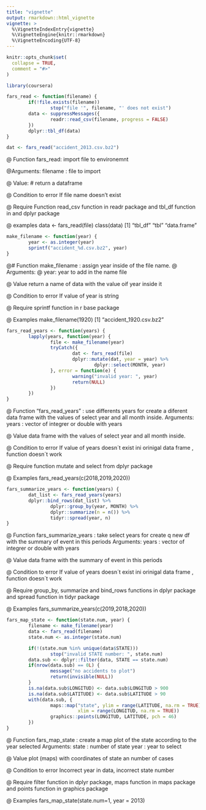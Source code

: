 ```yaml
---
title: "vignette"
output: rmarkdown::html_vignette
vignette: >
  %\VignetteIndexEntry{vignette}
  %\VignetteEngine{knitr::rmarkdown}
  %\VignetteEncoding{UTF-8}
---
```


```r
knitr::opts_chunk$set(
  collapse = TRUE,
  comment = "#>"
)
```

```r
library(coursera)
```

```r
fars_read <- function(filename) {
        if(!file.exists(filename))
                stop("file '", filename, "' does not exist")
        data <- suppressMessages({
                readr::read_csv(filename, progress = FALSE)
        })
        dplyr::tbl_df(data)
}

dat <- fars_read("accident_2013.csv.bz2")

```

@ Function fars_read: import file to environemnt

@Arguments:
 filename : file to import

@ Value:
# return a dataframe 

@ Condition to error
 If file name doesn't exist

@ Require
 Function read_csv function in readr package and tbl_df function in and dplyr package  

@ examples
 data <- fars_read(file)
 class(data) 
 [1] "tbl_df"     "tbl"        "data.frame"

```r
make_filename <- function(year) {
        year <- as.integer(year)
        sprintf("accident_%d.csv.bz2", year)
}

```

@# Function make_filename : assign year inside of the file name.
@ Arguments: 
@ year: year to add in the name file 

@ Value
 return a name of data with the value oif year inside it

@ Condition to error
If value of year is string  

@ Require
 sprintf function in r base package

@ Examples
 make_filename(1920)
 [1] "accident_1920.csv.bz2"

```r
fars_read_years <- function(years) {
        lapply(years, function(year) {
                file <- make_filename(year)
                tryCatch({
                        dat <- fars_read(file)
                        dplyr::mutate(dat, year = year) %>% 
                                dplyr::select(MONTH, year)
                }, error = function(e) {
                        warning("invalid year: ", year)
                        return(NULL)
                })
        })
}

```

@ Function  "fars_read_years" : use differents years for create a diferent data frame with the values of select year and all month inside. 
 Arguments:
 years : vector of integrer or double with years

@ Value
 data frame with the values of select year and all month inside.

@ Condition to error
 If value of years doesn´t exist ini orinigal data frame , function doesn´t work

@ Require
 function mutate and select from dplyr package

@ Examples 
 fars_read_years(c(2018,2019,2020))

```r
fars_summarize_years <- function(years) {
        dat_list <- fars_read_years(years)
        dplyr::bind_rows(dat_list) %>% 
                dplyr::group_by(year, MONTH) %>% 
                dplyr::summarize(n = n()) %>%
                tidyr::spread(year, n)
}

```

@ Function fars_summarize_years : take select years for create q new df with the summary of event in this periods
 Arguments:
 years : vector of integrer or double with years

@ Value
 data frame with the summary of event in this periods

@ Condition to error
 If value of years doesn´t exist ini orinigal data frame , function doesn´t work

@ Require
 group_by, summarize and bind_rows functions in dplyr package and spread function in tidyr package

@ Examples 
 fars_summarize_years(c(2019,2018,2020))

```r
fars_map_state <- function(state.num, year) {
        filename <- make_filename(year)
        data <- fars_read(filename)
        state.num <- as.integer(state.num)

        if(!(state.num %in% unique(data$STATE)))
                stop("invalid STATE number: ", state.num)
        data.sub <- dplyr::filter(data, STATE == state.num)
        if(nrow(data.sub) == 0L) {
                message("no accidents to plot")
                return(invisible(NULL))
        }
        is.na(data.sub$LONGITUD) <- data.sub$LONGITUD > 900
        is.na(data.sub$LATITUDE) <- data.sub$LATITUDE > 90
        with(data.sub, {
                maps::map("state", ylim = range(LATITUDE, na.rm = TRUE),
                          xlim = range(LONGITUD, na.rm = TRUE))
                graphics::points(LONGITUD, LATITUDE, pch = 46)
        })
}
``` 

@ Function fars_map_state : create a map plot of the state according to the year selected
 Arguments:
 state : number of state 
 year : year to select 

@ Value
 plot (maps) with coordinates of state an number of cases

@ Condition to error
 Incorrect year in data, incorrect state number

@ Require
 filter function in dplyr package, maps function in maps package and points function in graphics package 

@ Examples
 fars_map_state(state.num=1, year = 2013)

